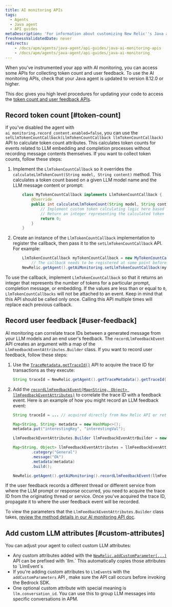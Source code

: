 ```yaml
---
title: AI monitoring APIs
tags:
  - Agents
  - Java agent
  - API guides
metaDescription: 'For information about customizing New Relic''s Java agent for AI monitoring.'
freshnessValidatedDate: never
redirects:
    - /docs/apm/agents/java-agent/api-guides/java-ai-monitoring-apis
    - /docs/apm/agents/java-agent/api-guides/java-ai-monitoring
---
```


When you've instrumented your app with AI monitoring, you can access some APIs for collecting token count and user feedback. To use the AI monitoring APIs, check that your Java agent is updated to version 8.12.0 or higher.

This doc gives you high level procedures for updating your code to access the [token count and user feedback APIs](https://newrelic.github.io/java-agent-api/javadoc/com/newrelic/api/agent/AiMonitoring.html#recordLlmFeedbackEvent). 

## Record token count [#token-count]

If you've disabled the agent with `ai_monitoring.record_content.enabled=false`, you can use the `setLlmTokenCountCallback(LlmTokenCountCallback llmTokenCountCallback)` API to calculate token count attributes. This calculates token counts for events related to LLM embedding and completion processes without recording message contents themselves. If you want to collect token counts, follow these steps: 

1. Implement the `LlmTokenCountCallback` so it overrides the `calculateLlmTokenCount(String model, String content)` method. This calculates a token count based on a given LLM model name and the LLM message content or prompt: 

    ```java
        class MyTokenCountCallback implements LlmTokenCountCallback {
            @Override
            public int calculateLlmTokenCount(String model, String content) {
                // Implement custom token calculating logic here based on the LLM model and content.
                // Return an integer representing the calculated token count.
                return 0;
            }
        }
    ```
1.  Create an instance of the `LlmTokenCountCallback` implementation to register the callback, then pass it to the `setLlmTokenCountCallback` API. For example: 

    ```java
        LlmTokenCountCallback myTokenCountCallback = new MyTokenCountCallback();
            // The callback needs to be registered at some point before invoking the LLM model
        NewRelic.getAgent().getAiMonitoring.setLlmTokenCountCallback(myTokenCountCallback);
    ```

To use the callback, implement `LlmTokenCountCallback` so that it returns an integer that represents the number of tokens for a particular prompt, completion message, or embedding. If the values are less than or equal to `0`, `LlmTokenCountCallbacks` will not be attached to an event. Keep in mind that this API should be called only once. Calling this API multiple times will replace each previous callback. 

## Record user feedback [#user-feedback]

AI monitoring can correlate trace IDs between a generated message from your LLM models and an end user's feedback. The `recordLlmFeedbackEvent` API creates an argument with a map of the `LlmFeedbackEventAttributes.Builder` class. If you want to record user feedback, follow these steps:

1. Use the [`TraceMetadata.getTraceId()`](https://newrelic.github.io/java-agent-api/javadoc/com/newrelic/api/agent/TraceMetadata.html#getTraceId) API to acquire the trace ID for transactions as they execute:

    ```java
    String traceId = NewRelic.getAgent().getTraceMetadata().getTraceId();
    ```

1. Add the [`recordLlmFeedbackEvent(Map<String, Object> llmFeedbackEventAttributes)`](https://newrelic.github.io/java-agent-api/javadoc/com/newrelic/api/agent/AiMonitoring.html#recordLlmFeedbackEvent) to correlate the trace ID with a feedback event. Here is an example of how you might record an LLM feedback event:

    ```java
    String traceId = ... // acquired directly from New Relic API or retrieved from some propagation mechanism

    Map<String, String> metadata = new HashMap<>();
    metadata.put("interestingKey", "interestingVal");

    LlmFeedbackEventAttributes.Builder llmFeedbackEvenAttrBuilder = new LlmFeedbackEventAttributes.Builder(traceId, ratingString);

    Map<String, Object> llmFeedbackEventAttributes = llmFeedbackEvenAttrBuilder
            .category("General")
            .message("Ok")
            .metadata(metadata)
            .build();

    NewRelic.getAgent().getAiMonitoring().recordLlmFeedbackEvent(llmFeedbackEventAttributes);
    ```

If the user feedback records a different thread or different service from where the LLM prompt or response occurred, you need to acquire the trace ID from the originating thread or service. Once you've acquired the trace ID, propagate it to where the user feedback event will be recorded.

To view the parameters that the `LlmFeedbackEventAttributes.Builder` class takes, [review the method details in our AI monitoring API doc](https://newrelic.github.io/java-agent-api/javadoc/com/newrelic/api/agent/AiMonitoring.html#recordLlmFeedbackEvent).

## Add custom LLM attributes [#custom-attributes]

You can adjust your agent to collect custom LLM attributes:

* Any custom attributes added with the [`NewRelic.addCustomParameter(...)`](https://newrelic.github.io/java-agent-api/javadoc/com/newrelic/api/agent/NewRelic.html#addCustomParameter(java.lang.String,boolean)) API can be prefixed with `llm.` This automatically copies those attributes to `LlmEvent`s
* If you're adding custom attributes to `LlmEvent`s with the `addCustomParameters` API , make sure the API call occurs before invoking the Bedrock SDK.
* One optional custom attribute with special meaning is `llm.conversation_id`. You can use this to group LLM messages into specific conversations in APM.